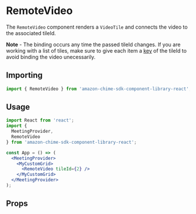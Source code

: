 
<Meta title="SDK Components/RemoteVideo" />

# RemoteVideo

The `RemoteVideo` component renders a `VideoTile` and connects the video to the associated tileId.

**Note** - The binding occurs any time the passed tileId changes. If you are working with a list of tiles, make sure to give each item a <a target="_blank" href="https://reactjs.org/docs/lists-and-keys.html">key</a> of the tileId to avoid binding the video unecessarily.

## Importing

```javascript
import { RemoteVideo } from 'amazon-chime-sdk-component-library-react';
```

## Usage

```jsx
import React from 'react';
import {
  MeetingProvider,
  RemoteVideo
} from 'amazon-chime-sdk-component-library-react';

const App = () => (
  <MeetingProvider>
    <MyCustomGrid>
      <RemoteVideo tileId={2} />
    </MyCustomGrid>
  </MeetingProvider>
);
```

## Props

<Props of={RemoteVideo} />
